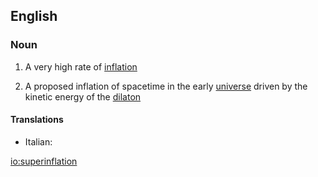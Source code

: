 ==English==

===Noun===
{{en-noun|-}}

# {{context|economics|lang=en}} A very high rate of [[inflation]]
# {{context|cosmology|lang=en}} A proposed inflation of spacetime in the early [[universe]] driven by the kinetic energy of the [[dilaton]]

====Translations====
{{trans-top|high rate of inflation}}
* Italian: {{t|it|superinflazione|f}}
{{trans-mid}}
{{trans-bottom}}

[[io:superinflation]]